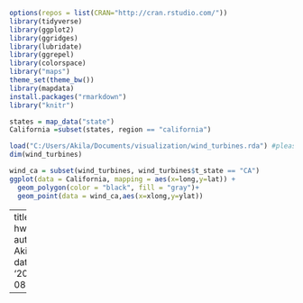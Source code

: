 
```{r }
options(repos = list(CRAN="http://cran.rstudio.com/"))
library(tidyverse)
library(ggplot2)
library(ggridges)
library(lubridate)
library(ggrepel)
library(colorspace)
library("maps")
theme_set(theme_bw())
library(mapdata)
install.packages("rmarkdown")
library("knitr")

states = map_data("state")
California =subset(states, region == "california")

load("C:/Users/Akila/Documents/visualization/wind_turbines.rda") #please change the path if needed
dim(wind_turbines)

wind_ca = subset(wind_turbines, wind_turbines$t_state == "CA")
ggplot(data = California, mapping = aes(x=long,y=lat)) + 
  geom_polygon(color = "black", fill = "gray")+
  geom_point(data = wind_ca,aes(x=xlong,y=ylat))
```



---
title: hw5_2.R
author: Akilah
date: '2022-08-01'

---
